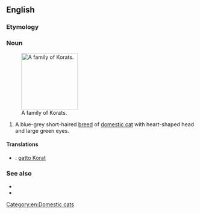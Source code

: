 ==English==

===Etymology===
{{etyl|th|en}}

===Noun===
{{en-noun}}
[[File:Korat Family.jpg|thumb|150px|right|A family of Korats.]]
# A blue-grey short-haired [[breed]] of [[domestic cat]] with heart-shaped head and large green eyes.

====Translations====
{{checktrans-top}}
* {{ttbc|it}}: [[gatto Korat]]
{{trans-mid}}

{{trans-bottom}}

===See also===
* {{pedia}}
* {{commonslite|Category:Korat}}

[[Category:en:Domestic cats]]